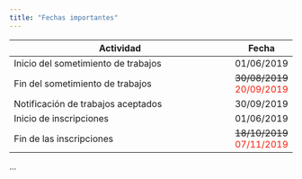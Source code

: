 ```yaml
---
title: "Fechas importantes"
---
```


| Actividad                                                          | Fecha      |
|--------------------------------------------------------------------|------------|
| Inicio del sometimiento de trabajos                                | 01/06/2019 |
| Fin del sometimiento de trabajos                                   | <strike>30/08/2019</strike>  <font color="#F41C0A">20/09/2019</font> |
| Notificación de trabajos aceptados                                 | 30/09/2019 |
| Inicio de inscripciones                                            | 01/06/2019 |
| Fin de las inscripciones                                           | <strike>18/10/2019</strike> <font color="#F41C0A">07/11/2019</font> |

...